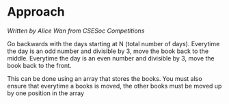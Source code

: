 # Approach

_Written by Alice Wan from CSESoc Competitions_

Go backwards with the days starting at N (total number of days).
Everytime the day is an odd number and divisible by 3, move the book back to the middle.
Everytime the day is an even number and divisible by 3, move the book back to the front.

This can be done using an array that stores the books. You must also ensure that everytime
a books is moved, the other books must be moved up by one position in the array


